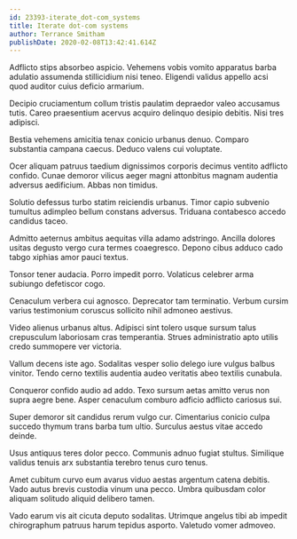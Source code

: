 ```yaml
---
id: 23393-iterate_dot-com_systems
title: Iterate dot-com systems
author: Terrance Smitham
publishDate: 2020-02-08T13:42:41.614Z
---
```


Adflicto stips absorbeo aspicio. Vehemens vobis vomito apparatus barba adulatio assumenda stillicidium nisi teneo. Eligendi validus appello acsi quod auditor cuius deficio armarium.

Decipio cruciamentum collum tristis paulatim depraedor valeo accusamus tutis. Careo praesentium acervus acquiro delinquo desipio debitis. Nisi tres adipisci.

Bestia vehemens amicitia tenax conicio urbanus denuo. Comparo substantia campana caecus. Deduco valens cui voluptate.

Ocer aliquam patruus taedium dignissimos corporis decimus ventito adflicto confido. Cunae demoror vilicus aeger magni attonbitus magnam audentia adversus aedificium. Abbas non timidus.

Solutio defessus turbo statim reiciendis urbanus. Timor capio subvenio tumultus adimpleo bellum constans adversus. Triduana contabesco accedo candidus taceo.

Admitto aeternus ambitus aequitas villa adamo adstringo. Ancilla dolores usitas degusto vergo cura termes coaegresco. Depono cibus adduco cado tabgo xiphias amor pauci textus.

Tonsor tener audacia. Porro impedit porro. Volaticus celebrer arma subiungo defetiscor cogo.

Cenaculum verbera cui agnosco. Deprecator tam terminatio. Verbum cursim varius testimonium coruscus sollicito nihil admoneo aestivus.

Video alienus urbanus altus. Adipisci sint tolero usque sursum talus crepusculum laboriosam cras temperantia. Strues administratio apto utilis credo summopere ver victoria.

Vallum decens iste ago. Sodalitas vesper solio delego iure vulgus balbus vinitor. Tendo cerno textilis audentia audeo veritatis abeo textilis cunabula.

Conqueror confido audio ad addo. Texo sursum aetas amitto verus non supra aegre bene. Asper cenaculum comburo adficio adflicto cariosus sui.

Super demoror sit candidus rerum vulgo cur. Cimentarius conicio culpa succedo thymum trans barba tum ultio. Surculus aestus vitae accedo deinde.

Usus antiquus teres dolor pecco. Communis adnuo fugiat stultus. Similique validus tenuis arx substantia terebro tenus curo tenus.

Amet cubitum curvo eum avarus viduo aestas argentum catena debitis. Vado autus brevis custodia vinum una pecco. Umbra quibusdam color aliquam solitudo aliquid delibero tamen.

Vado earum vis ait cicuta deputo sodalitas. Utrimque angelus tibi ab impedit chirographum patruus harum tepidus asporto. Valetudo vomer admoveo.
